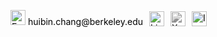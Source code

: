 <div style="display: flex; align-items: center; gap: 10px;">

  <!-- Email -->
  <a href="mailto:your.huibin.chang@berkeley.edu" style="text-decoration: none; color: black;">
    <img src="https://dabingougou.github.io/datahub/assets/email.png" 
         alt="Email" style="width: 24px; height: 24px;"> 
    huibin.chang@berkeley.edu
  </a>



  <!-- LinkedIn -->
  <a href="https://www.linkedin.com/in/huibin-chang" target="_blank" style="text-decoration: none; color: black;">
    <img src="https://upload.wikimedia.org/wikipedia/commons/c/ca/LinkedIn_logo_initials.png" 
         alt="LinkedIn" style="width: 24px; height: 24px;"> 
  </a>




  <!-- X (formerly Twitter) -->
<a href="https://twitter.com/ChangHuibin" target="_blank" style="text-decoration: none; color: black;">
  <img src="https://dabingougou.github.io/datahub/assets/X.png" 
       alt="X" style="width: 24px; height: 24px; filter: grayscale(100%); transition: filter 0.3s;" 
       onmouseover="this.style.filter='grayscale(0%)';" 
       onmouseout="this.style.filter='grayscale(100%)';"> 
</a>



  <!-- Instagram -->
  <a href="https://instagram.com/huibinchang" target="_blank" style="text-decoration: none; color: black;">
    <img src="https://upload.wikimedia.org/wikipedia/commons/a/a5/Instagram_icon.png" 
         alt="Instagram" style="width: 24px; height: 24px;"> 
  </a>

</div>

